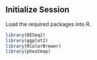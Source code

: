 ## Initialize Session

Load the required packages into R.
```r
library(DESeq2)
library(ggplot2)
library(RColorBrewer)
library(pheatmap)
```
